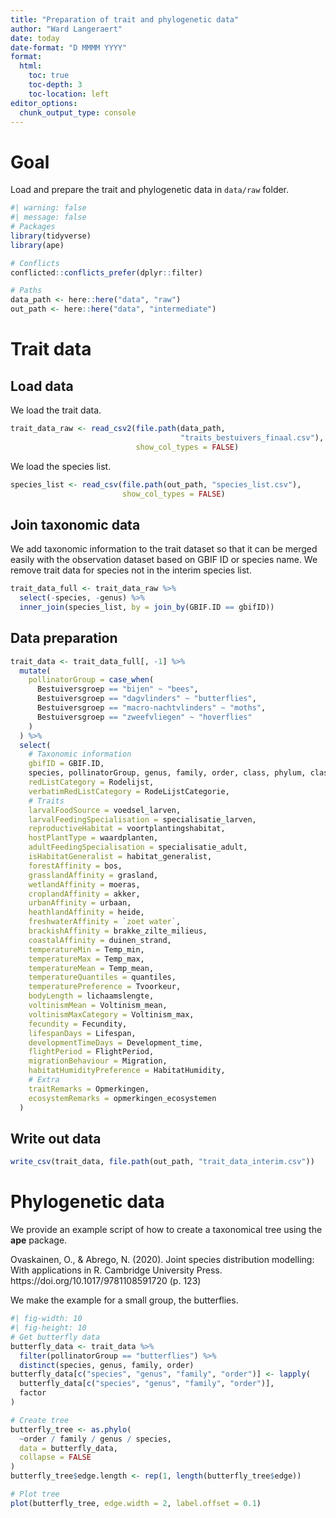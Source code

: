```yaml
---
title: "Preparation of trait and phylogenetic data"
author: "Ward Langeraert"
date: today
date-format: "D MMMM YYYY"
format:
  html:
    toc: true
    toc-depth: 3
    toc-location: left
editor_options: 
  chunk_output_type: console
---
```


# Goal

Load and prepare the trait and phylogenetic data in `data/raw` folder.

```r
#| warning: false
#| message: false
# Packages
library(tidyverse)
library(ape)

# Conflicts
conflicted::conflicts_prefer(dplyr::filter)

# Paths
data_path <- here::here("data", "raw")
out_path <- here::here("data", "intermediate")
```

# Trait data
## Load data

We load the trait data.

```r
trait_data_raw <- read_csv2(file.path(data_path,
                                      "traits_bestuivers_finaal.csv"),
                            show_col_types = FALSE)
```

We load the species list.

```r
species_list <- read_csv(file.path(out_path, "species_list.csv"),
                         show_col_types = FALSE)
```

## Join taxonomic data

We add taxonomic information to the trait dataset so that it can be merged easily with the observation dataset based on GBIF ID or species name.
We remove trait data for species not in the interim species list.

```r
trait_data_full <- trait_data_raw %>%
  select(-species, -genus) %>%
  inner_join(species_list, by = join_by(GBIF.ID == gbifID))
```

## Data preparation

```r
trait_data <- trait_data_full[, -1] %>%
  mutate(
    pollinatorGroup = case_when(
      Bestuiversgroep == "bijen" ~ "bees",
      Bestuiversgroep == "dagvlinders" ~ "butterflies",
      Bestuiversgroep == "macro-nachtvlinders" ~ "moths",
      Bestuiversgroep == "zweefvliegen" ~ "hoverflies"
    )
  ) %>%
  select(
    # Taxonomic information
    gbifID = GBIF.ID,
    species, pollinatorGroup, genus, family, order, class, phylum, class,
    redListCategory = Rodelijst,
    verbatimRedListCategory = RodeLijstCategorie,
    # Traits
    larvalFoodSource = voedsel_larven,
    larvalFeedingSpecialisation = specialisatie_larven,
    reproductiveHabitat = voortplantingshabitat,
    hostPlantType = waardplanten,
    adultFeedingSpecialisation = specialisatie_adult,
    isHabitatGeneralist = habitat_generalist,
    forestAffinity = bos,
    grasslandAffinity = grasland,
    wetlandAffinity = moeras,
    croplandAffinity = akker,
    urbanAffinity = urbaan,
    heathlandAffinity = heide,
    freshwaterAffinity = `zoet water`,
    brackishAffinity = brakke_zilte_milieus,
    coastalAffinity = duinen_strand,
    temperatureMin = Temp_min,
    temperatureMax = Temp_max,
    temperatureMean = Temp_mean,
    temperatureQuantiles = quantiles,
    temperaturePreference = Tvoorkeur,
    bodyLength = lichaamslengte,
    voltinismMean = Voltinism_mean,
    voltinismMaxCategory = Voltinism_max,
    fecundity = Fecundity,
    lifespanDays = Lifespan,
    developmentTimeDays = Development_time,
    flightPeriod = FlightPeriod,
    migrationBehaviour = Migration,
    habitatHumidityPreference = HabitatHumidity,
    # Extra
    traitRemarks = Opmerkingen,
    ecosystemRemarks = opmerkingen_ecosystemen
  )
```

## Write out data

```r
write_csv(trait_data, file.path(out_path, "trait_data_interim.csv"))
```

# Phylogenetic data

We provide an example script of how to create a taxonomical tree using the **ape** package.

<!-- spell-check: ignore:start -->

Ovaskainen, O., & Abrego, N. (2020). Joint species distribution modelling: With applications in R. Cambridge University Press. https://doi.org/10.1017/9781108591720 (p. 123)

<!-- spell-check: ignore:end -->

We make the example for a small group, the butterflies.

```r
#| fig-width: 10
#| fig-height: 10
# Get butterfly data
butterfly_data <- trait_data %>%
  filter(pollinatorGroup == "butterflies") %>%
  distinct(species, genus, family, order)
butterfly_data[c("species", "genus", "family", "order")] <- lapply(
  butterfly_data[c("species", "genus", "family", "order")],
  factor
)

# Create tree
butterfly_tree <- as.phylo(
  ~order / family / genus / species,
  data = butterfly_data,
  collapse = FALSE
)
butterfly_tree$edge.length <- rep(1, length(butterfly_tree$edge))

# Plot tree
plot(butterfly_tree, edge.width = 2, label.offset = 0.1)
```

